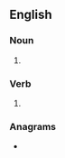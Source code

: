 {{also|Natters|nätters}}
==English==

===Noun===
{{head|en|noun form}}

# {{plural of|en|natter}}

===Verb===
{{head|en|verb form}}

# {{en-third-person singular of|natter}}

===Anagrams===
* {{anagrams|en|a=aenrstt|Arnetts|rattens|restant|tartens|treants}}
